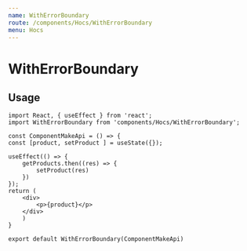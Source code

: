 ```yaml
---
name: WithErrorBoundary
route: /components/Hocs/WithErrorBoundary
menu: Hocs
---
```



# WithErrorBoundary

## Usage

```
import React, { useEffect } from 'react';
import WithErrorBoundary from 'components/Hocs/WithErrorBoundary';

const ComponentMakeApi = () => {
const [product, setProduct ] = useState({});

useEffect(() => {
	getProducts.then((res) => {
		setProduct(res)
	})
});
return (
	<div>
		<p>{product}</p>
	</div>
	)
}

export default WithErrorBoundary(ComponentMakeApi)

```